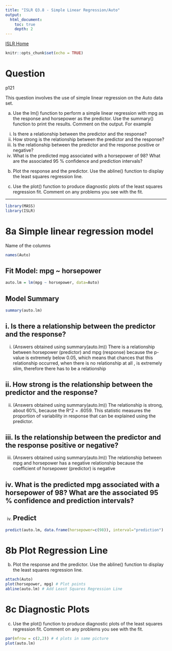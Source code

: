 ```yaml
---
title: "ISLR Q3.8 - Simple Linear Regression/Auto"
output:
  html_document:
    toc: true
    depth: 2
---
```

[ISLR Home](../index.html)

```r
knitr::opts_chunk$set(echo = TRUE)
```

# Question

p121

This question involves the use of simple linear regression on the Auto data set.

(a) Use the lm() function to perform a simple linear regression with mpg as the response and horsepower as the predictor. Use the summary() function to print the results. Comment on the output. For example

i. Is there a relationship between the predictor and the response?
ii. How strong is the relationship between the predictor and the response?
iii. Is the relationship between the predictor and the response positive or negative?
iv. What is the predicted mpg associated with a horsepower of 98? What are the associated 95 % confidence and prediction intervals?

(b) Plot the response and the predictor. Use the abline() function to display the least squares regression line.

(c) Use the plot() function to produce diagnostic plots of the least squares regression fit. Comment on any problems you see with the fit.

***

```r
library(MASS)
library(ISLR)
```

# 8a Simple linear regression model

Name of the columns
```r
names(Auto)
```


## Fit Model: mpg ~ horsepower
```r
auto.lm = lm(mpg ~ horsepower, data=Auto)
```

## Model Summary
```r
summary(auto.lm)
```

## i. Is there a relationship between the predictor and the response?


i. (Answers obtained using summary(auto.lm))
There is a relationship between horsepower (predictor) and  mpg (response) 
because the p-value is extremely below 0.05, which means that chances that 
this relationship occurred, when there is no relationship at all , is extremely slim, therefore there has to be a relationship

## ii. How strong is the relationship between the predictor and the response?

ii. (Answers obtained using summary(auto.lm))
The relationship is strong, about 60%, because the R^2 = .6059. This statistic 
measures the proportion of variability in response that can be explained using the
predictor.

## iii. Is the relationship between the predictor and the response positive or negative?

iii. (Answers obtained using summary(auto.lm))
The relationship between mpg and horsepower has a negative relationship because the coefficient of horsepower (predictor) is negative

## iv. What is the predicted mpg associated with a horsepower of 98? What are the associated 95 % confidence and prediction intervals?

iv.
## Predict
```r
predict(auto.lm, data.frame(horsepower=c(98)), interval="prediction")
```

# 8b Plot Regression Line

(b) Plot the response and the predictor. Use the abline() function to display the least squares regression line.

```r
attach(Auto)
plot(horsepower, mpg) # Plot points
abline(auto.lm) # Add Least Squares Regression Line
```

# 8c Diagnostic Plots

(c) Use the plot() function to produce diagnostic plots of the least squares regression fit. Comment on any problems you see with the fit.

```r
par(mfrow = c(2,2)) # 4 plots in same picture
plot(auto.lm)
```

